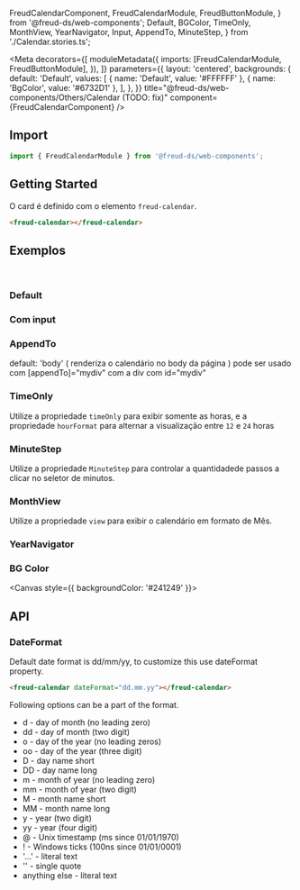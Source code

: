   FreudCalendarComponent,
  FreudCalendarModule,
  FreudButtonModule,
} from '@freud-ds/web-components';
  Default,
  BGColor,
  TimeOnly,
  MonthView,
  YearNavigator,
  Input,
  AppendTo,
  MinuteStep,
} from './Calendar.stories.ts';

<Meta
  decorators={[
    moduleMetadata({
      imports: [FreudCalendarModule, FreudButtonModule],
    }),
  ]}
  parameters={{
    layout: 'centered',
    backgrounds: {
      default: 'Default',
      values: [
        { name: 'Default', value: '#FFFFFF' },
        { name: 'BgColor', value: '#6732D1' },
      ],
    },
  }}
  title="@freud-ds/web-components/Others/Calendar (TODO: fix)"
  component={FreudCalendarComponent}
/>

<FreudHeaderComponent
  title="Calendar"
  description="Calendário é um componente de entrada para selecionar uma data."
/>

## <a id="importing"></a>Import

```ts
import { FreudCalendarModule } from '@freud-ds/web-components';
```

## Getting Started

O card é definido com o elemento `freud-calendar`.

```html
<freud-calendar></freud-calendar>
```

## <a id="exemplos"></a>Exemplos

<br />

### Default

<Canvas>
  <Story story={Default} />
</Canvas>

### Com input

<Canvas>
  <Story story={Input} />
</Canvas>

### AppendTo

default: 'body' ( renderiza o calendário no body da página ) pode ser usado com [appendTo]="mydiv" com a div com id="mydiv"

<Canvas>
  <Story story={AppendTo} />
</Canvas>

### TimeOnly

Utilize a propriedade `timeOnly` para exibir somente as horas, e a propriedade `hourFormat` para alternar a visualização
entre `12` e `24` horas

<Canvas>
  <Story story={TimeOnly} />
</Canvas>

### MinuteStep

Utilize a propriedade `MinuteStep` para controlar a quantidadede passos a clicar no seletor de minutos.

<Canvas>
  <Story story={MinuteStep} />
</Canvas>

### MonthView

Utilize a propriedade `view` para exibir o calendário em formato de Mês.

<Canvas>
  <Story story={MonthView} />
</Canvas>

### YearNavigator

<Canvas>
  <Story story={YearNavigator} />
</Canvas>

### BG Color

<Canvas style={{ backgroundColor: '#241249' }}>
  <Story story={BGColor} />
</Canvas>

## <a id="api"></a>API

### DateFormat

Default date format is dd/mm/yy, to customize this use dateFormat property.

```html
<freud-calendar dateFormat="dd.mm.yy"></freud-calendar>
```

Following options can be a part of the format.

- d - day of month (no leading zero)
- dd - day of month (two digit)
- o - day of the year (no leading zeros)
- oo - day of the year (three digit)
- D - day name short
- DD - day name long
- m - month of year (no leading zero)
- mm - month of year (two digit)
- M - month name short
- MM - month name long
- y - year (two digit)
- yy - year (four digit)
- @ - Unix timestamp (ms since 01/01/1970)
- ! - Windows ticks (100ns since 01/01/0001)
- '...' - literal text
- '' - single quote
- anything else - literal text

<ArgTypes of={FreudCalendarComponent} />
